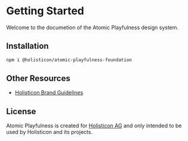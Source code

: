 # Getting Started

Welcome to the documetion of the Atomic Playfulness design system.

## Installation

```bash
npm i @holisticon/atomic-playfulness-foundation
```

## Other Resources

- [Holisticon Brand Guidelines](https://app.pickit.com/#/brand/651e97545bd7827ee80caff0)

## License

Atomic Playfulness is created for [Holisticon AG](https://holisticon.de) and
only intended to be used by Holisticon and its projects.
